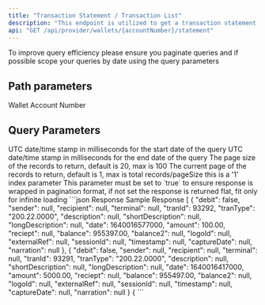 ```yaml
---
title: "Transaction Statement / Transaction List"
description: "This endpoint is utilized to get a transaction statement and retrieve a list of transaction on a wallet"
api: "GET /api/provider/wallets/{accountNumber}/statement"
---
```


<Tip>To improve query efficiency please ensure you paginate queries and if possible scope your queries by date using the query parameters</Tip>

## Path parameters

<ParamField path="accountNumber" type="number" required>
  Wallet Account Number
</ParamField>

## Query Parameters

 <ParamField query="start_date" type="number" placeholder="1110000000">
  UTC date/time stamp in milliseconds for the start date of the query
</ParamField>

<ParamField query="end_date" type="number" placeholder="1111000000">
  UTC date/time stamp in milliseconds for the end date of the query
</ParamField>

<ParamField query="pageSize" type="number" optional default="20">
  The page size of the records to return, default is 20, max is 100
</ParamField>

<ParamField query="page" type="number" optional default="1">
  The current page of the records to return, default is 1, max is total records/pageSize this is a '1' index parameter
</ParamField>

<ParamField query="wrap" type="boolean" placeholder="true" default="true" >
  This parameter must be set to `true` to ensure response is wrapped in pagination format, if not set the response is returned 
  flat, fit only for infinite loading
</ParamField>


<ResponseExample>
```json Response
Sample Response
[
    {
        "debit": false,
        "sender": null,
        "recipient": null,
        "terminal": null,
        "tranId": 93292,
        "tranType": "200.22.0000",
        "description": null,
        "shortDescription": null,
        "longDescription": null,
        "date": 1640016577000,
        "amount": 100.00,
        "reciept": null,
        "balance": 955397.00,
        "balance2": null,
        "logoId": null,
        "externalRef": null,
        "sessionId": null,
        "timestamp": null,
        "captureDate": null,
        "narration": null
},
{
        "debit": false,
        "sender": null,
        "recipient": null,
        "terminal": null,
        "tranId": 93291,
        "tranType": "200.22.0000",
        "description": null,
        "shortDescription": null,
        "longDescription": null,
        "date": 1640016417000,
        "amount": 5000.00,
        "reciept": null,
        "balance": 955497.00,
        "balance2": null,
        "logoId": null,
        "externalRef": null,
        "sessionId": null,
        "timestamp": null,
        "captureDate": null,
        "narration": null
    }
{
```

</ResponseExample>
